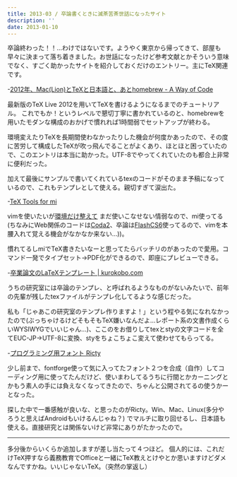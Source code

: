 ```yaml
---
title: 2013-03 / 卒論書くときに滅茶苦茶世話になったサイト
description: ''
date: 2013-01-10
---
```



卒論終わった！！…わけではないです。ようやく東京から帰ってきて、部屋も早々に決まって落ち着きました。お世話になったけど参考文献とかそういう意味でなく、すごく助かったサイトを紹介しておくだけのエントリー。主にTeX関連です。

-[2012年、Mac(Lion)とTeXと日本語と、あとhomebrew - A Way of Code](http://toggtc.hatenablog.com/entry/2012/02/20/230500)

最新版のTeX Live 2012を用いてTeXを書けるようになるまでのチュートリアル。
これでもか！というレベルで懇切丁寧に書かれているのと、homebrewを用いたモダンな構成のおかげで慣れれば1時間弱でセットアップが終わる。

環境変えたりTeXを長期間使わなかったりした機会が何度かあったので、その度に苦労して構成したTeXが吹っ飛んでることがよくあり、ほとほと困っていたので、このエントリは本当に助かった。UTF-8でやってくれていたのも都合上非常に便利だった。

加えて最後にサンプルで書いてくれているtexのコードがそのまま予稿になっているので、これもテンプレとして使える。親切すぎて涙出た。

-[TeX Tools for mi](http://www.script-factory.net/software/mi/TeXToolsFormi/index.html)

vimを使いたいが[環境だけ整えて](http://yuroyoro.hatenablog.com/entry/20120211/1328930819) まだ使いこなせない情弱なので、mi使ってる(ちなみにWeb関係のコードは[Coda2](http://panic.com/jp/coda/)、卒論は[FlashCS6](http://www.adobe.com/jp/products/flash.html)使ってるので、vimを本腰入れて覚える機会がなかなか来ない…))。

慣れてるしmiでTeX書きたいなーと思ってたらバッチリのがあったので愛用。コマンド一発でタイプセット→PDF化ができるので、即座にプレビューできる。

-[卒業論文のLaTeXテンプレート | kurokobo.com](http://blog.kurokobo.com/archives/146)

うちの研究室には卒論のテンプレ、と呼ばれるようなものがないみたいで、前年の先輩が残したtexファイルがテンプレ化してるような感じだった。

私も「じゃあこの研究室のテンプレ作りますよ！」という程やる気になれなかったので(ぶっちゃけるけどそもそもTeX嫌いなんだよ…レポート系の文書作成くらいWYSIWYGでいいじゃん…)、ここのをお借りしてtexとstyの文字コードを全てEUC-JP→UTF-8に変換、styをちょこちょこ変えて使わせてもらってる。

-[プログラミング用フォント Ricty](http://save.sys.t.u-tokyo.ac.jp/~yusa/fonts/ricty.html)

少し前まで、fontforge使って気に入ってたフォント２つを合成（自作）してコーディング用に使ってたんだけど、使いまわしてるうちに行間とかカーニングとかもう素人の手には負えなくなってきたので、ちゃんと公開されてるの使うかーとなった。

探した中で一番感触が良いな、と思ったのがRicty。Win、Mac、Linux(多分やろうと思えばAndroidもいけるんじゃね？) でマルチに取り回せるし、日本語も使える。直接研究とは関係ないけど非常にありがたかったので。

----

多分後からいくらか追加しますが差し当たって４つほど。
個人的には、これだけTeX押すなら義務教育でOfficeと一緒にTeX教えとけやとか思いますけどダメなんですかね。いいじゃないTeX。（突然の掌返し）
